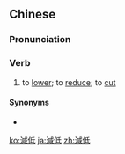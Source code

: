 {{also|减低}}
==Chinese==
{{zh-forms|s=减低}}

===Pronunciation===
{{zh-pron
|m=jiǎndī
|c=gaam2 dai1
|mn=kiám-kē
|cat=v
}}

===Verb===
{{zh-verb}}

# {{lb|zh|transitive|intransitive}} to [[lower]]; to [[reduce]]; to [[cut]]

====Synonyms====
* {{zh-l|降低}}

{{zh-cat|Advanced}}

[[ko:減低]]
[[ja:減低]]
[[zh:減低]]